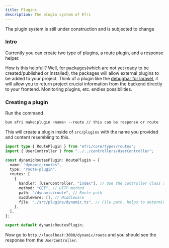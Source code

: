 ```yaml
---
title: Plugins
description: The plugin system of Efri
---
```


<Note type="warning">
The plugin system is still under construction and is subjected to change
</Note>

### Intro

Currently you can create two type of plugins, a route plugin, and a response helper.

How is this helpfull? Well, for packages(which are not yet ready to be created/published or installed), the packages will allow external plugins to be added to your project.
Think of a plugin like the [debugbar for laravel](https://github.com/barryvdh/laravel-debugbar), it will allow you to return project crucial information from the backend directly to your frontend. Monitoring plugins, etc. endles possibilities.

### Creating a plugin

Run the command

```bash
bun efri make:plugin <name> --route // this can be response or route
```

This will create a plugin inside of `src/plugins` with the name you provided and content resembling to this.

```ts
import type { RoutePlugin } from "efri/core/types/routes";
import { UserController } from "../../controllers/UserController";

const dynamicRoutesPlugin: RoutePlugin = {
  name: "dynamic-routes",
  type: "route-plugin",
  routes: [
    {
      handler: [UserController, "index"], // Use the controller class and the method you want to call
      method: "GET", // HTTP method
      path: "/dynamic/route", // Route path
      middleware: [], // Middleware
      file: "./src/plugins/dynamic.ts", // File path, helps to determine if the route is from a plugin or not
    },
  ],
};

export default dynamicRoutesPlugin;
```

Now go to `http://localhost:3000/dynamic/route` and you should see the response from the `UserController`.
